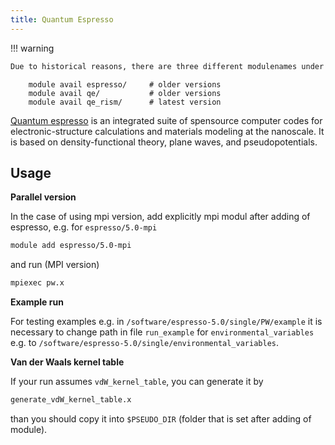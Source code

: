 ```yaml
---
title: Quantum Espresso
---
```

!!! warning
```bash
Due to historical reasons, there are three different modulenames under which Quantum Espresso versions can be found.
```

```
    module avail espresso/     # older versions
    module avail qe/           # older versions
    module avail qe_rism/      # latest version
```

[Quantum espresso](https://www.quantum-espresso.org/) is an integrated suite of spensource computer codes for electronic-structure calculations and materials modeling at the nanoscale. It is based on density-functional theory, plane waves, and pseudopotentials.

## Usage

**Parallel version**

In the case of using mpi version, add explicitly mpi modul after adding of espresso, e.g. for `espresso/5.0-mpi`

```bash
module add espresso/5.0-mpi
```

and run (MPI version)

```bash
mpiexec pw.x
```

**Example run**

For testing examples e.g. in `/software/espresso-5.0/single/PW/example` it is necessary to change path in file `run_example` for `environmental_variables` e.g. to `/software/espresso-5.0/single/environmental_variables`.

**Van der Waals kernel table**

If your run assumes `vdW_kernel_table`, you can generate it by

```bash
generate_vdW_kernel_table.x 
```

than you should copy it into `$PSEUDO_DIR` (folder that is set after adding of module). 
